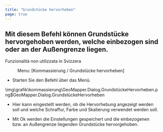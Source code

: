 ```yaml
---
title: "Grundstücke hervorheben"
page: true
---
```

## Mit diesem Befehl k&#246;nnen Grundst&#252;cke hervorgehoben werden, welche einbezogen sind oder an der Au&#223;engrenze liegen.
<Success>
 <Bold> Funzionalit&#224; non utilizzata in Svizzera </Bold> 
</Success>

<GeoMapper> <Menu> Menu: [Kommassierung / Grundstücke hervorheben] </Menu> 


- Starten Sie den Befehl &#252;ber das Men&#252;.





<Image>\img\grafik\kommassierung\GeoMapper.Dialog.GrundstückeHervorheben.png$GeoMapper.Dialog.GrundstückeHervorheben</Image>

- Hier kann eingestellt werden, ob die Hervorhebung angezeigt werden soll und welche Schraffur, Farbe und Skalierung verwendet werden soll. 


- Mit <Border>Ok</Border>  werden die Einstellungen gespeichert und die einbezogenen bzw. an Au&#223;engrenze liegenden Grundst&#252;cke hervorgehoben.





</GeoMapper>
